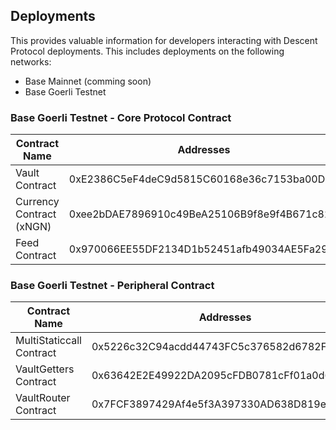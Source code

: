 ## Deployments
This provides valuable information for developers interacting with Descent Protocol deployments. This includes deployments on the following networks: 

- Base Mainnet (comming soon)
- Base Goerli Testnet

### Base Goerli Testnet - Core Protocol Contract
| Contract Name            | Addresses                                  |
| ------------------------ | ------------------------------------------ |
| Vault Contract           | 0xE2386C5eF4deC9d5815C60168e36c7153ba00D0C |
| Currency Contract (xNGN) | 0xee2bDAE7896910c49BeA25106B9f8e9f4B671c82 |
| Feed Contract            | 0x970066EE55DF2134D1b52451afb49034AE5Fa29a |

### Base Goerli Testnet - Peripheral Contract
| Contract Name            | Addresses                                  |
| ------------------------ | ------------------------------------------ |
| MultiStaticcall Contract | 0x5226c32C94acdd44743FC5c376582d6782FA7592 |
| VaultGetters Contract    | 0x63642E2E49922DA2095cFDB0781cFf01a0d69786 |
| VaultRouter Contract     | 0x7FCF3897429Af4e5f3A397330AD638D819e53328 |

